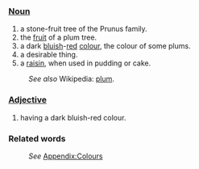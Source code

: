 ===[[Noun]]===
#a stone-fruit tree of the Prunus family.
#the [[fruit]] of a plum tree.
#a dark [[blue|bluish]]-[[red]] [[color|colour]], the colour of some plums.
#a desirable thing.
#a [[raisin]], when used in pudding or cake.
:''See also'' Wikipedia: [[w:plum|plum]].
===[[Adjective]]===
#having a dark bluish-red colour.
===Related words===
:''See'' [[Wiktionary_Appendix:Colours|Appendix:Colours]]